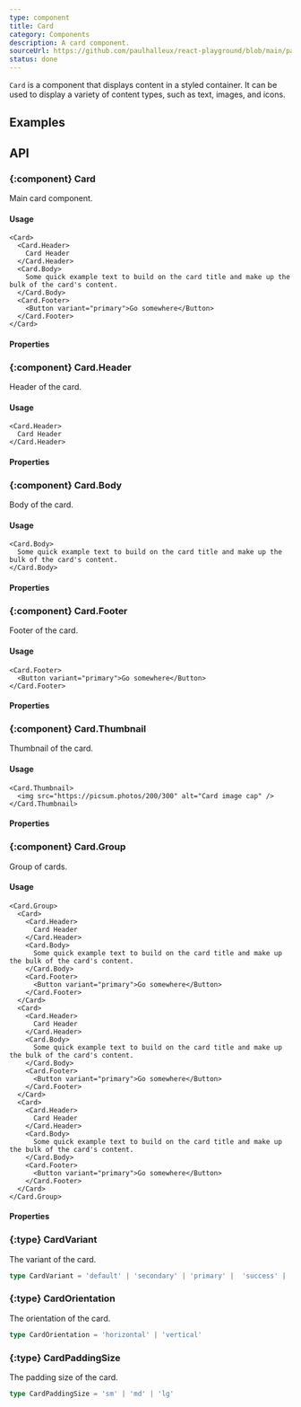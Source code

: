 ```yaml
---
type: component
title: Card
category: Components
description: A card component.
sourceUrl: https://github.com/paulhalleux/react-playground/blob/main/packages/playground/src/components/Card/Card.tsx
status: done
---
```


`Card` is a component that displays content in a styled container. It can be used to display a variety of content types, such as text, images, and icons.

## Examples

<Example name="components/General/Card/Default" />
<Example name="components/General/Card/Group" />

## API

### \{:component} Card

Main card component.

#### Usage

```tsx
<Card>
  <Card.Header>
    Card Header
  </Card.Header>
  <Card.Body>
    Some quick example text to build on the card title and make up the bulk of the card's content.
  </Card.Body>
  <Card.Footer>
    <Button variant="primary">Go somewhere</Button>
  </Card.Footer>
</Card>
```

#### Properties

<Properties component="Card" />

### \{:component} Card.Header

Header of the card.

#### Usage

```tsx
<Card.Header>
  Card Header
</Card.Header>
```

#### Properties

<Properties component="Card.Header" />

### \{:component} Card.Body

Body of the card.

#### Usage

```tsx
<Card.Body>
  Some quick example text to build on the card title and make up the bulk of the card's content.
</Card.Body>
```

#### Properties

<Properties component="Card.Body" />

### \{:component} Card.Footer

Footer of the card.

#### Usage

```tsx
<Card.Footer>
  <Button variant="primary">Go somewhere</Button>
</Card.Footer>
```

#### Properties

<Properties component="Card.Footer" />

### \{:component} Card.Thumbnail

Thumbnail of the card.

#### Usage

```tsx
<Card.Thumbnail>
  <img src="https://picsum.photos/200/300" alt="Card image cap" />
</Card.Thumbnail>
```

#### Properties

<Properties component="Card.Thumbnail" />

### \{:component} Card.Group

Group of cards.

#### Usage

```tsx
<Card.Group>
  <Card>
    <Card.Header>
      Card Header
    </Card.Header>
    <Card.Body>
      Some quick example text to build on the card title and make up the bulk of the card's content.
    </Card.Body>
    <Card.Footer>
      <Button variant="primary">Go somewhere</Button>
    </Card.Footer>
  </Card>
  <Card>
    <Card.Header>
      Card Header
    </Card.Header>
    <Card.Body>
      Some quick example text to build on the card title and make up the bulk of the card's content.
    </Card.Body>
    <Card.Footer>
      <Button variant="primary">Go somewhere</Button>
    </Card.Footer>
  </Card>
  <Card>
    <Card.Header>
      Card Header
    </Card.Header>
    <Card.Body>
      Some quick example text to build on the card title and make up the bulk of the card's content.
    </Card.Body>
    <Card.Footer>
      <Button variant="primary">Go somewhere</Button>
    </Card.Footer>
  </Card>
</Card.Group>
```

#### Properties

<Properties component="Card.Group" />

### \{:type} CardVariant

The variant of the card.

```ts
type CardVariant = 'default' | 'secondary' | 'primary' |  'success' | 'danger' | 'warning'
```

### \{:type} CardOrientation

The orientation of the card.

```ts
type CardOrientation = 'horizontal' | 'vertical'
```

### \{:type} CardPaddingSize

The padding size of the card.

```ts
type CardPaddingSize = 'sm' | 'md' | 'lg'
```
